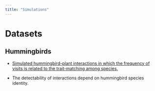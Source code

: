 ```yaml
---
title: "Simulations"
---
```


# Datasets

## Hummingbirds

* [Simulated hummingbird-plant interactions in which the frequency of visits is related to the trait-matching among species.](SimulatedData.html) 

* The detectability of interactions depend on hummingbird species identity.